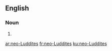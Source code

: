 ==English==

===Noun===
{{head|en}}

# {{plural of|neo-Luddite}}

[[ar:neo-Luddites]]
[[fr:neo-Luddites]]
[[ku:neo-Luddites]]